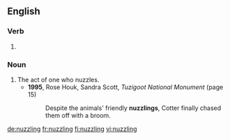 ==English==

===Verb===
{{head|en|present participle}}

# {{present participle of|nuzzle|lang=en}}

===Noun===
{{en-noun}}

# The act of one who nuzzles.
#* '''1995''', Rose Houk, ‎Sandra Scott, ''Tuzigoot National Monument'' (page 15)
#*: Despite the animals' friendly '''nuzzlings''', Cotter finally chased them off with a broom.

[[de:nuzzling]]
[[fr:nuzzling]]
[[fi:nuzzling]]
[[vi:nuzzling]]